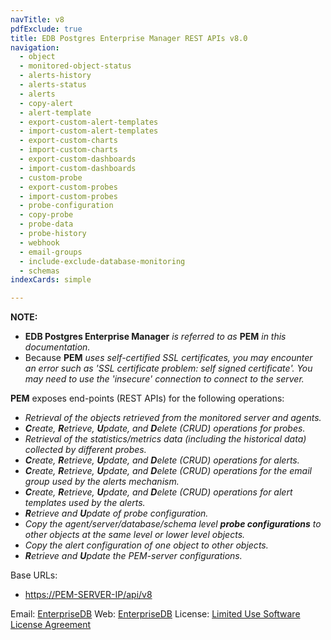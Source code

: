 ```yaml
---
navTitle: v8
pdfExclude: true
title: EDB Postgres Enterprise Manager REST APIs v8.0
navigation:
  - object
  - monitored-object-status
  - alerts-history
  - alerts-status
  - alerts
  - copy-alert
  - alert-template
  - export-custom-alert-templates
  - import-custom-alert-templates
  - export-custom-charts
  - import-custom-charts
  - export-custom-dashboards
  - import-custom-dashboards
  - custom-probe
  - export-custom-probes
  - import-custom-probes
  - probe-configuration
  - copy-probe
  - probe-data
  - probe-history
  - webhook
  - email-groups
  - include-exclude-database-monitoring
  - schemas
indexCards: simple

---
```


<span id="edb-postgres-enterprise-manager-rest-apis"></span>



**NOTE:**

-   **EDB Postgres Enterprise Manager** *is referred to as* **PEM** *in this documentation.*
-   Because **PEM** *uses self-certified SSL certificates, you may encounter an error such as 'SSL certificate problem: self signed certificate'. You may need to use the 'insecure' connection to connect to the server.*

**PEM** exposes end-points (REST APIs) for the following operations:

-   *Retrieval of the objects retrieved from the monitored server and agents.*
-   ***C**reate, **R**etrieve, **U**pdate, and **D**elete (CRUD) operations for probes.*
-   *Retrieval of the statistics/metrics data (including the historical data) collected by different probes.*
-   ***C**reate, **R**etrieve, **U**pdate, and **D**elete (CRUD) operations for alerts.*
-   ***C**reate, **R**etrieve, **U**pdate, and **D**elete (CRUD) operations for the email group used by the alerts mechanism.*
-   ***C**reate, **R**etrieve, **U**pdate, and **D**elete (CRUD) operations for alert templates used by the alerts.*
-   ***R**etrieve and **U**pdate of  probe configuration.*
-   *Copy the agent/server/database/schema level **probe configurations** to other objects at the same level or lower level objects.*
-   *Copy the alert configuration of one object to other objects.*
-   ***R**etrieve and **U**pdate the PEM-server configurations.*

Base URLs:

-   <a href="https://PEM-SERVER-IP/api/v8">https://PEM-SERVER-IP/api/v8</a>

Email: <a href="mailto:support@enterprisedb.com">EnterpriseDB</a> Web: <a href="https://www.enterprisedb.com">EnterpriseDB</a> 
License: <a href="https://www.enterprisedb.com/ba/limited-license-v2-9">Limited Use Software License Agreement</a>

<span id="edb-postgres-enterprise-manager-rest-apis-object"></span>
